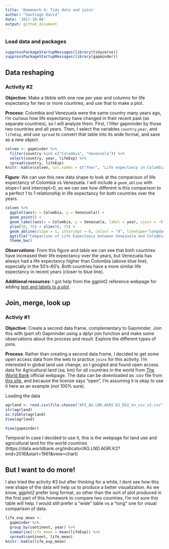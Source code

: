 ```yaml
---
title: 'Homework 4: Tidy data and joins'
author: "Santiago David"
date: '2017-10-06'
output: github_document
---
```


### Load data and packages
```r
suppressPackageStartupMessages(library(tidyverse))
suppressPackageStartupMessages(library(gapminder))
```

## Data reshaping

### Activity #2

**Objective**: Make a tibble with one row per year and columns for life expectancy for two or more countries, and use that to make a plot.

**Process**: Colombia and Venezuela were the same country many years ago, I'm curious how life expectancy have changed in their recent past (as separate countries), so I will analyze them.
First, I filter gapminder by those two countries and all years. Then, I select the variables `country`,`year`, and `lifeExp`, and use `spread` to convert that table into its wide format, and save as a new object.

```r
colven <- gapminder %>% 
  filter(country %in% c("Colombia", "Venezuela")) %>% 
  select(country, year, lifeExp) %>% 
  spread(country, lifeExp)
knitr::kable(colven, col.names = c("Year", "Life expectancy in Colombia", "Life expectancy in Venezuela"))
```

**Figure**: We can use this new data shape to look at the comparison of life expectancy of Colombia vs Venezuela. I will include a `geom_abline` with slope=1 and intercept=0, so we can see how different is this comparison to a perfect 1 to 1 relationship in life expectancy for both countries over the years.

```r
colven %>% 
  ggplot(aes(x = Colombia, y = Venezuela)) +
  geom_point() +
  geom_label(aes(x = Colombia, y = Venezuela, label = year, vjust = -0.5)) + #add years to points
  ylim(50, 75) + xlim(50, 75) +
  geom_abline(slope = 1, intercept = 0, colour = "4", linetype="longdash") + #add line
  ggtitle("Comparison of Life Expectancy between Venezuela and Colombia") +
  theme_bw()
```

**Observations**: From this figure and table we can see that both countries have increased their life expectancy over the years, but Venezuela has always had a life expectancy higher than Colombia (above blue line), especially in the 50's-60's. Both countries have a more similar life expectancy in recent years (closer to blue line).

**Additional resources**: I got help from the ggplot2 reference webpage for adding [text and labels to a plot](http://ggplot2.tidyverse.org/reference/geom_text.html).


## Join, merge, look up

### Activiy #1

**Objective**: Create a second data frame, complementary to Gapminder. Join this with (part of) Gapminder using a dplyr join function and make some observations about the process and result. Explore the different types of joins.

**Process**: Rather than creating a second data frame, I decided to get some open access data from the web to practice `joins` for this activity. I'm interested in global land use change, so I googled and found open access data for Agricultural land (sq. km) for all countries in the world from [The World Bank](http://www.worldbank.org) official webpage. The data can be downloaded as .csv file from [this site](https://data.worldbank.org/indicator/AG.LND.AGRI.K2?end=2016&start=1961&view=chart), and because the license says "open", I'm assuming it is okay to use it here as an example (not 100% sure). 

Loading the data
```r
agrland <- read.csv(file.choose("API_AG.LND.AGRI.K2_DS2_en_csv_v2.csv"))
str(agrland)
as.tibble(agrland)
View(agrland)
```


```r
View(gapminder)
```

Temporal
In case I decided to use it, this is the webpage for land use and agricultural land for the world countries (https://data.worldbank.org/indicator/AG.LND.AGRI.K2?end=2016&start=1961&view=chart)


## But I want to do more!

I also tried the activity #3 but after thinking for a while, I dont see how this new shape of the data will help us to produce a better visualization. As we know, ggplot2 prefer long format, so other than the sort of plot produced in the first part of this homework to compare two countries, I'm not sure this table will help. I would still prefer a "wide" table vs a "long" one for visual comparison of data.

```r
life_exp_mean <- 
  gapminder %>% 
  group_by(continent, year) %>% 
  summarise(life_mean = mean(lifeExp)) %>% 
  spread(continent, life_mean)
knitr::kable(life_exp_mean)
```